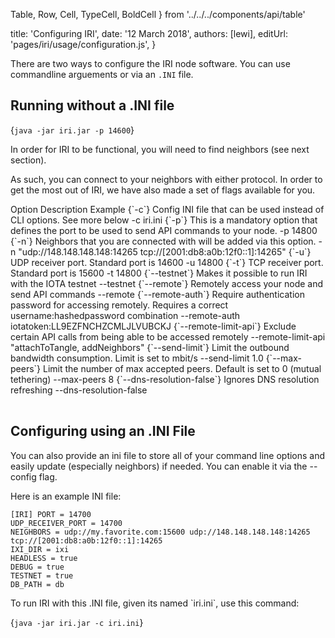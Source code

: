 
Table,
Row,
Cell,
TypeCell,
BoldCell
} from '../../../components/api/table'

title: 'Configuring IRI',
date: '12 March 2018',
authors: [lewi],
editUrl: 'pages/iri/usage/configuration.js',
}


There are two ways to configure the IRI node software. You can use commandline arguements or via an `.INI` file.

## Running without a .INI file

<TerminalInput>{`java -jar iri.jar -p 14600`}</TerminalInput>

In order for IRI to be functional, you will need to find
neighbors (see next section).

As such, you can connect to your neighbors with either
protocol. In order to get the most out of IRI, we have also
made a set of flags available for you.

<Table>
<Row>
<BoldCell>Option</BoldCell>
<BoldCell>Description</BoldCell>
<TypeCell>Example</TypeCell>
</Row>
<Row>
<BoldCell>{`-c`}</BoldCell>
<Cell>Config INI file that can be used instead of CLI options. See more below</Cell>
<Cell>-c iri.ini</Cell>
</Row>
<Row>
<BoldCell>{`-p`}</BoldCell>
<Cell>
This is a mandatory option that defines the port to be used to send API commands to your node.
</Cell>
<Cell>-p 14800</Cell>
</Row>
<Row>
<BoldCell>{`-n`}</BoldCell>
<Cell>
Neighbors that you are connected with will be added via this option.
</Cell>
<Cell>-n "udp://148.148.148.148:14265 tcp://[2001:db8:a0b:12f0::1]:14265"</Cell>
</Row>
<Row>
<BoldCell>{`-u`}</BoldCell>
<Cell>
UDP receiver port. Standard port is 14600
</Cell>
<Cell>-u 14800</Cell>
</Row>
<Row>
<BoldCell>{`-t`}</BoldCell>
<Cell>
TCP receiver port. Standard port is 15600
</Cell>
<Cell>-t 14800</Cell>
</Row>
<Row>
<BoldCell>{`--testnet`}</BoldCell>
<Cell>
Makes it possible to run IRI with the IOTA testnet
</Cell>
<Cell>--testnet</Cell>
</Row>
<Row>
<BoldCell>{`--remote`}</BoldCell>
<Cell>Remotely access your node and send API commands</Cell>
<Cell>--remote</Cell>
</Row>
<Row>
<BoldCell>{`--remote-auth`}</BoldCell>
<Cell>
Require authentication password for accessing remotely. Requires a correct username:hashedpassword combination
</Cell>
<Cell>--remote-auth iotatoken:LL9EZFNCHZCMLJLVUBCKJ</Cell>
</Row>
<Row>
<BoldCell>{`--remote-limit-api`}</BoldCell>
<Cell>
Exclude certain API calls from being able to be accessed remotely
</Cell>
<Cell>--remote-limit-api "attachToTangle, addNeighbors"</Cell>
</Row>
<Row>
<BoldCell>{`--send-limit`}</BoldCell>
<Cell>
Limit the outbound bandwidth consumption. Limit is set to mbit/s
</Cell>
<Cell>--send-limit 1.0</Cell>
</Row>
<Row>
<BoldCell>{`--max-peers`}</BoldCell>
<Cell>
Limit the number of max accepted peers. Default is set to 0 (mutual tethering) </Cell>
<Cell>--max-peers 8</Cell>
</Row>
<Row>
<BoldCell>{`--dns-resolution-false`}</BoldCell>
<Cell>
Ignores DNS resolution refreshing
</Cell>
<Cell>--dns-resolution-false</Cell>
</Row>

</Table>

## Configuring using an .INI File

You can also provide an ini file to store all of your command line
options and easily update (especially neighbors) if needed. You
can enable it via the --config flag.

Here is an example INI file:

```
[IRI] PORT = 14700
UDP_RECEIVER_PORT = 14700
NEIGHBORS = udp://my.favorite.com:15600 udp://148.148.148.148:14265 tcp://[2001:db8:a0b:12f0::1]:14265
IXI_DIR = ixi
HEADLESS = true
DEBUG = true
TESTNET = true
DB_PATH = db
```

To run IRI with this .INI file, given its named \`iri.ini\`, use this
command:

<TerminalInput>{`java -jar iri.jar -c iri.ini`}</TerminalInput>
